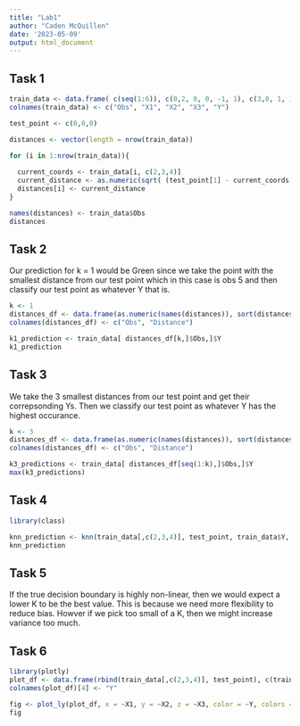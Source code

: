 ```yaml
---
title: "Lab1"
author: "Caden McQuillen"
date: '2023-05-09'
output: html_document
---
```


## Task 1
```r
train_data <- data.frame( c(seq(1:6)), c(0,2, 0, 0, -1, 1), c(3,0, 1, 1, 0, 1), c(0,0, 3, 2, 1, 1), c("Red", "Red", "Red", "Green", "Green", "Red") )
colnames(train_data) <- c("Obs", "X1", "X2", "X3", "Y")

test_point <- c(0,0,0)

distances <- vector(length = nrow(train_data))

for (i in 1:nrow(train_data)){
  
  current_coords <- train_data[i, c(2,3,4)]
  current_distance <- as.numeric(sqrt( (test_point[1] - current_coords[1])^2 + (test_point[2] - current_coords[2])^2 + (test_point[3] - current_coords[3])^2 ))
  distances[i] <- current_distance
}

names(distances) <- train_data$Obs
distances
```


## Task 2

Our prediction for k = 1 would be Green since we take the point with the smallest distance from our test point which in this case is obs 5 and then classify our test point as whatever Y that is. 
```r

k <- 1
distances_df <- data.frame(as.numeric(names(distances)), sort(distances))
colnames(distances_df) <- c("Obs", "Distance")

k1_prediction <- train_data[ distances_df[k,]$Obs,]$Y
k1_prediction

```


## Task 3

We take the 3 smallest distances from our test point and get their correpsonding Ys. Then we classify our test point as whatever Y has the highest occurance. 
```r

k <- 3
distances_df <- data.frame(as.numeric(names(distances)), sort(distances))
colnames(distances_df) <- c("Obs", "Distance")

k3_predictions <- train_data[ distances_df[seq(1:k),]$Obs,]$Y
max(k3_predictions)


```

## Task 4
```r
library(class)

knn_prediction <- knn(train_data[,c(2,3,4)], test_point, train_data$Y, k = 3)
knn_prediction
```


## Task 5
If the true decision boundary is highly non-linear, then we would expect a lower K to be the best value. This is because we need more flexibility to reduce bias. Howver if we pick too small of a K, then we might increase variance too much. 

## Task 6
```r
library(plotly)
plot_df <- data.frame(rbind(train_data[,c(2,3,4)], test_point), c(train_data$Y, "Test") )
colnames(plot_df)[4] <- "Y"

fig <- plot_ly(plot_df, x = ~X1, y = ~X2, z = ~X3, color = ~Y, colors = c('green', 'red', "grey"))
fig
```

